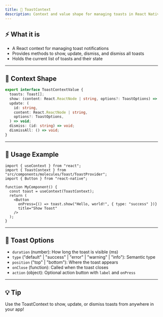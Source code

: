 ```yaml
---
title: 🍞 ToastContext
description: Context and value shape for managing toasts in React Native Glow UI
---
```


## ⚡️ What it is

- A React context for managing toast notifications
- Provides methods to show, update, dismiss, and dismiss all toasts
- Holds the current list of toasts and their state

---

## 📝 Context Shape

```ts
export interface ToastContextValue {
  toasts: Toast[];
  show: (content: React.ReactNode | string, options?: ToastOptions) => string;
  update: (
    id: string,
    content: React.ReactNode | string,
    options?: ToastOptions,
  ) => void;
  dismiss: (id: string) => void;
  dismissAll: () => void;
}
```

---

## 🚀 Usage Example

```tsx
import { useContext } from "react";
import { ToastContext } from "src/components/molecules/Toast/ToastProvider";
import { Button } from "react-native";

function MyComponent() {
  const toast = useContext(ToastContext);
  return (
    <Button
      onPress={() => toast.show("Hello, world!", { type: "success" })}
      title="Show Toast"
    />
  );
}
```

---

## 🧩 Toast Options

- `duration` (number): How long the toast is visible (ms)
- `type` ("default" | "success" | "error" | "warning" | "info"): Semantic type
- `position` ("top" | "bottom"): Where the toast appears
- `onClose` (function): Called when the toast closes
- `action` (object): Optional action button with `label` and `onPress`

---

## 💡 Tip

Use the ToastContext to show, update, or dismiss toasts from anywhere in your app!
